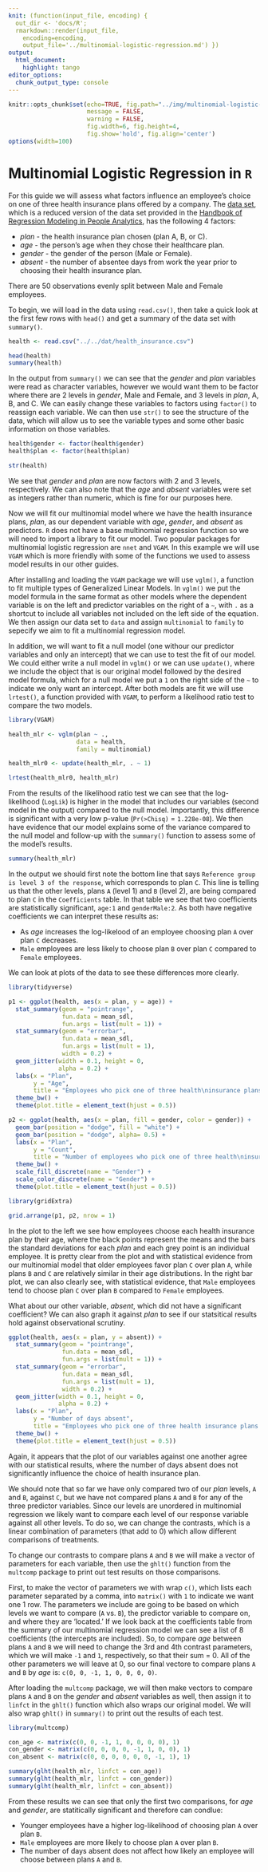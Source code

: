 ```yaml
---
knit: (function(input_file, encoding) {
  out_dir <- 'docs/R';
  rmarkdown::render(input_file,
    encoding=encoding,
    output_file='../multinomial-logistic-regression.md') })
output:
  html_document:
    highlight: tango
editor_options:
  chunk_output_type: console
---
```

  
```r
knitr::opts_chunk$set(echo=TRUE, fig.path="../img/multinomial-logistic-regression/",
                      message = FALSE,
                      warning = FALSE,
                      fig.width=6, fig.height=4,
                      fig.show='hold', fig.align='center')
options(width=100)
```

# Multinomial Logistic Regression in `R`

For this guide we will assess what factors influence an employee's choice on one of three health insurance plans offered by a company.  The [data set](https://github.com/tylerbg/DLC_stat_resources/tree/master/docs/R/dat/health_insurance.csv), which is a reduced version of the data set provided in the [Handbook of Regression Modeling in People Analytics](https://peopleanalytics-regression-book.org/index.html), has the following 4 factors:

* *plan* - the health insurance plan chosen (plan A, B, or C).
* *age* - the person's age when they chose their healthcare plan.
* *gender* - the gender of the person (Male or Female).
* *absent* - the number of absentee days from work the year prior to choosing their health insurance plan.

There are 50 observations evenly split between Male and Female employees.

To begin, we will load in the data using `read.csv()`, then take a quick look at the first few rows with `head()` and get a summary of the data set with `summary()`.

```r
health <- read.csv("../../dat/health_insurance.csv")

head(health)
summary(health)
```

In the output from `summary()` we can see that the *gender* and *plan* variables were read as character variables, however we would want them to be factor where there are 2 levels in *gender*, Male and Female, and 3 levels in *plan*, A, B, and C. We can easily change these variables to factors using `factor()` to reassign each variable. We can then use `str()` to see the structure of the data, which will allow us to see the variable types and some other basic information on those variables.

```r
health$gender <- factor(health$gender)
health$plan <- factor(health$plan)

str(health)
```

We see that *gender* and *plan* are now factors with 2 and 3 levels, respectively. We can also note that the *age* and *absent* variables were set as integers rather than numeric, which is fine for our purposes here.

Now we will fit our multinomial model where we have the health insurance plans, *plan*, as our dependent variable with *age*, *gender*, and *absent* as predictors. `R` does not have a base multinomial regression function so we will need to import a library to fit our model. Two popular packages for multinomial logistic regression are `nnet` and `VGAM`. In this example we will use `VGAM` which is more friendly with some of the functions we used to assess model results in our other guides.

After installing and loading the `VGAM` package we will use `vglm()`, a function to fit multiple types of Generalized Linear Models. In `vglm()` we put the model formula in the same format as other models where the dependent variable is on the left and predictor variables on the right of a `~`, with `.` as a shortcut to include all variables not included on the left side of the equation. We then assign our data set to `data` and assign `multinomial` to `family` to sepecify we aim to fit a multinomial regression model.

In addition, we will want to fit a null model (one withour our predictor variables and only an intercept) that we can use to test the fit of our model. We could either write a null model in `vglm()` or we can use `update()`, where we include the object that is our original model followed by the desired model formula, which for a null model we put a `1` on the right side of the `~` to indicate we only want an intercept. After both models are fit we will use `lrtest()`, a function provided with `VGAM`, to perform a likelihood ratio test to compare the two models.

```r
library(VGAM)

health_mlr <- vglm(plan ~ .,
                   data = health,
                   family = multinomial)

health_mlr0 <- update(health_mlr, . ~ 1)

lrtest(health_mlr0, health_mlr)
```

From the results of the likelihood ratio test we can see that the log-likelihood (<code class="out">LogLik</code>) is higher in the model that includes our variables (second model in the output) compared to the null model. Importantly, this difference is significant with a very low p-value (<code class="out">Pr(>Chisq)</code> = <code class="out">1.228e-08</code>). We then have evidence that our model explains some of the variance compared to the null model and follow-up with the `summary()` function to assess some of the model's results.

```r
summary(health_mlr)
```

In the output we should first note the bottom line that says <code class="out">Reference group is level  3  of the response</code>, which corresponds to plan `C`. This line is telling us that the other levels, plans `A` (level 1) and `B` (level 2), are being compared to plan `C` in the <code class="out">Coefficients</code> table. In that table we see that two coefficients are statistically significant, <code class="out">age:1</code> and <code class="out">genderMale:2</code>. As both have negative coefficients we can interpret these results as:

* As *age* increases the log-likelood of an employee choosing plan `A` over plan `C` decreases.
* `Male` employees are less likely to choose plan `B` over plan `C` compared to `Female` employees.

We can look at plots of the data to see these differences more clearly.

```r
library(tidyverse)

p1 <- ggplot(health, aes(x = plan, y = age)) +
  stat_summary(geom = "pointrange",
               fun.data = mean_sdl,
               fun.args = list(mult = 1)) +
  stat_summary(geom = "errorbar",
               fun.data = mean_sdl,
               fun.args = list(mult = 1),
               width = 0.2) +
  geom_jitter(width = 0.1, height = 0,
              alpha = 0.2) +
  labs(x = "Plan",
       y = "Age",
       title = "Employees who pick one of three health\ninsurance plans based on their age") +
  theme_bw() +
  theme(plot.title = element_text(hjust = 0.5))

p2 <- ggplot(health, aes(x = plan, fill = gender, color = gender)) +
  geom_bar(position = "dodge", fill = "white") +
  geom_bar(position = "dodge", alpha= 0.5) +
  labs(x = "Plan",
       y = "Count",
       title = "Number of employees who pick one of three health\ninsurance plans separated by gender") +
  theme_bw() +
  scale_fill_discrete(name = "Gender") +
  scale_color_discrete(name = "Gender") +
  theme(plot.title = element_text(hjust = 0.5))

library(gridExtra)

grid.arrange(p1, p2, nrow = 1)
```

In the plot to the left we see how employees choose each health insurance plan by their age, where the black points represent the means and the bars the standard deviations for each *plan* and each grey point is an individual employee. It is pretty clear from the plot and with statistical evidence from our multinomial model that older employees favor plan `C` over plan `A`, while plans `B` and `C` are relatively similar in their age distributions. In the right bar plot, we can also clearly see, with statistical evidence, that `Male` employees tend to choose plan `C` over plan `B` compared to `Female` employees.

What about our other variable, *absent*, which did not have a significant coefficient? We can also graph it against *plan* to see if our statsitical results hold against observational scrutiny.

```r
ggplot(health, aes(x = plan, y = absent)) +
  stat_summary(geom = "pointrange",
               fun.data = mean_sdl,
               fun.args = list(mult = 1)) +
  stat_summary(geom = "errorbar",
               fun.data = mean_sdl,
               fun.args = list(mult = 1),
               width = 0.2) +
  geom_jitter(width = 0.1, height = 0,
              alpha = 0.2) +
  labs(x = "Plan",
       y = "Number of days absent",
       title = "Employees who pick one of three health insurance plans based on the\nnumber of days absent in the past year") +
  theme_bw() +
  theme(plot.title = element_text(hjust = 0.5))
```

Again, it appears that the plot of our variables against one another agree with our statistical results, where the number of days absent does not significantly influence the choice of health insurance plan.

We should note that so far we have only compared two of our *plan* levels, `A` and `B`, against `C`, but we have not compared plans `A` and `B` for any of the three predictor variables. Since our levels are unordered in multinomial regression we likely want to compare each level of our response variable against all other levels. To do so, we can change the contrasts, which is a linear combination of parameters (that add to 0) which allow different comparisons of treatments.

To change our contrasts to compare plans `A` and `B` we will make a vector of parameters for each variable, then use the `ghlt()` function from the `multcomp` package to print out test results on those comparisons.

First, to make the vector of parameters we with wrap `c()`, which lists each parameter separated by a comma, into `matrix()` with `1` to indicate we want one 1 row. The parameters we include are going to be based on which levels we want to compare (`A` vs. `B`), the predictor variable to compare on, and where they are 'located.' If we look back at the coefficients table from the summary of our multinomial regression model we can see a list of 8 coefficients (the intercepts are included). So, to compare *age* between plans `A` and `B` we will need to change the 3rd and 4th contrast parameters, which we will make `-1` and `1`, respectively, so that their sum = 0. All of the other parameters we will leave at 0, so our final vectore to compare plans `A` and `B` by *age* is: `c(0, 0, -1, 1, 0, 0, 0, 0)`.

After loading the `multcomp` package, we will then make vectors to compare plans `A` and `B` on the *gender* and *absent* variables as well, then assign it to `linfct` in the `ghlt()` function which also wraps our original model. We will also wrap `ghlt()` in `summary()` to print out the results of each test.

```r
library(multcomp)

con_age <- matrix(c(0, 0, -1, 1, 0, 0, 0, 0), 1)
con_gender <- matrix(c(0, 0, 0, 0, -1, 1, 0, 0), 1)
con_absent <- matrix(c(0, 0, 0, 0, 0, 0, -1, 1), 1)

summary(glht(health_mlr, linfct = con_age))
summary(glht(health_mlr, linfct = con_gender))
summary(glht(health_mlr, linfct = con_absent))
```

From these results we can see that only the first two comparisons, for *age* and *gender*, are statitically significant and therefore can condlue:

* Younger employees have a higher log-likelihood of choosing plan `A` over plan `B`.
* `Male` employees are more likely to choose plan `A` over plan `B`.
* The number of days absent does not affect how likely an employee will choose between plans `A` and `B`.